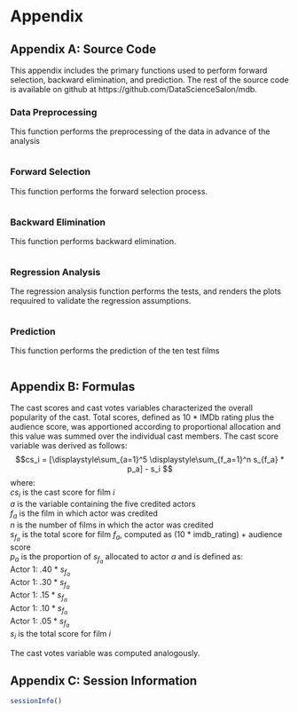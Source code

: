 # Appendix
## Appendix A: Source Code
This appendix includes the primary functions used to perform forward selection, backward elimination, and prediction. The rest of the source code is available on github at https://github.com/DataScienceSalon/mdb.

### Data Preprocessing
This function performs the preprocessing of the data in advance of the analysis
```r
```

### Forward Selection
This function performs the forward selection process.
```r
```

### Backward Elimination
This function performs backward elimination.
```r
```

### Regression Analysis
The regression analysis function performs the tests, and renders the plots requuired to validate the regression assumptions.
```r
```

### Prediction    
This function performs the prediction of the ten test films   
```r
```

## Appendix B: Formulas
The cast scores and cast votes variables characterized the overall popularity of the cast. Total scores, defined as 10 * IMDb rating plus the audience score, was apportioned according to proportional allocation and this value was summed over the individual cast members.  The cast score variable was derived as follows:   
$$cs_i = [\displaystyle\sum_{a=1}^5 \displaystyle\sum_{f_a=1}^n s_{f_a} * p_a] - s_i $$
where:  
$cs_i$ is the cast score for film $i$  
$a$ is the variable containing the five credited actors   
$f_a$ is the film in which actor was credited  
$n$ is the number of films in which the actor was credited  
$s_{f_a}$ is the total score for film $f_a$, computed as (10 * imdb_rating) + audience score  
$p_a$ is the proportion of $s_{f_a}$ allocated to actor $a$ and is defined as:   
Actor 1: .40 * $s_{f_a}$  
Actor 1: .30 * $s_{f_a}$  
Actor 1: .15 * $s_{f_a}$  
Actor 1: .10 * $s_{f_a}$  
Actor 1: .05 * $s_{f_a}$  
$s_i$ is the total score for film $i$

The cast votes variable was computed analogously.

## Appendix C: Session Information
```r
sessionInfo()
```  
